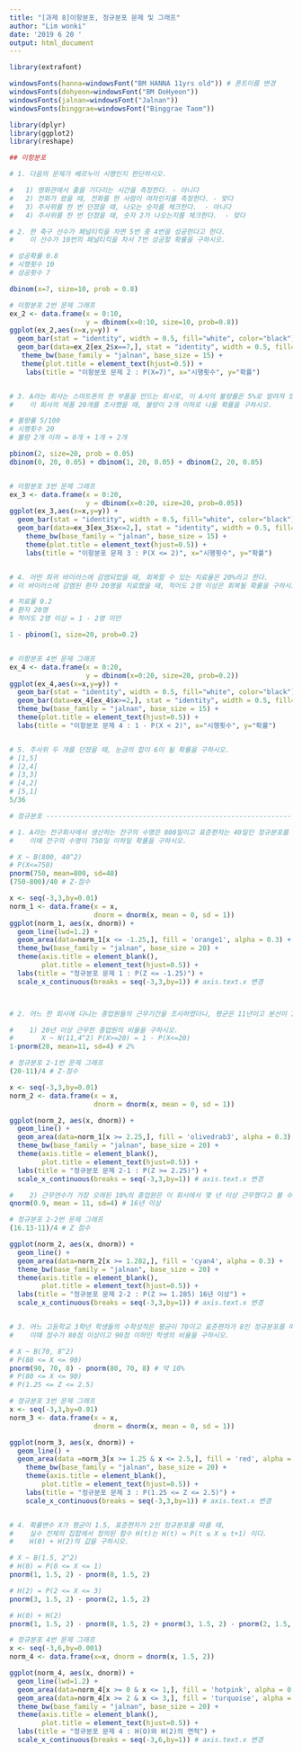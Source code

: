```yaml
---
title: "[과제 8]이항분포, 정규분포 문제 및 그래프"
author: "Lim wonki"
date: '2019 6 20 '
output: html_document
---
```


```r
library(extrafont)

windowsFonts(hanna=windowsFont("BM HANNA 11yrs old")) # 폰트이름 변경 
windowsFonts(dohyeon=windowsFont("BM DoHyeon"))
windowsFonts(jalnan=windowsFont("Jalnan"))
windowsFonts(binggrae=windowsFont("Binggrae Taom"))

library(dplyr)
library(ggplot2)
library(reshape)
```
```r
## 이항분포

# 1. 다음의 문제가 베르누이 시행인지 판단하시오. 

#   1) 영화관에서 줄을 기다리는 시간을 측정한다. - 아니다
#   2) 전화가 왔을 때, 전화를 한 사람이 여자인지를 측정한다. - 맞다
#   3) 주사위를 한 번 던졌을 때, 나오는 숫자를 체크한다.  - 아니다
#   4) 주사위를 한 번 던졌을 때, 숫자 2가 나오는지를 체크한다.  - 맞다 

# 2. 한 축구 선수가 페널티킥을 차면 5번 중 4번을 성공한다고 한다.
#    이 선수가 10번의 페널티킥을 차서 7번 성공할 확률을 구하시오.

# 성공확률 0.8
# 시행횟수 10
# 성공횟수 7

dbinom(x=7, size=10, prob = 0.8)

# 이항분포 2번 문제 그래프 
ex_2 <- data.frame(x = 0:10,
                   y = dbinom(x=0:10, size=10, prob=0.8))
ggplot(ex_2,aes(x=x,y=y)) +
  geom_bar(stat = "identity", width = 0.5, fill="white", color="black") +
  geom_bar(data=ex_2[ex_2$x==7,], stat = "identity", width = 0.5, fill="Coral1", color="black", alpha = 0.4) +
   theme_bw(base_family = "jalnan", base_size = 15) +
   theme(plot.title = element_text(hjust=0.5)) +
    labs(title = "이항분포 문제 2 : P(X=7)", x="시행횟수", y="확률")


# 3. A라는 회사는 스마트폰의 한 부품을 만드는 회사로, 이 A사의 불량률은 5%로 알려져 있다.
#    이 회사의 제품 20개를 조사했을 때, 불량이 2개 이하로 나올 확률을 구하시오.

# 불량률 5/100 
# 시행횟수 20
# 불량 2개 이하 = 0개 + 1개 + 2개

pbinom(2, size=20, prob = 0.05)
dbinom(0, 20, 0.05) + dbinom(1, 20, 0.05) + dbinom(2, 20, 0.05)


# 이항분포 3번 문제 그래프 
ex_3 <- data.frame(x = 0:20,
                   y = dbinom(x=0:20, size=20, prob=0.05))
ggplot(ex_3,aes(x=x,y=y)) +
  geom_bar(stat = "identity", width = 0.5, fill="white", color="black") +
  geom_bar(data=ex_3[ex_3$x<=2,], stat = "identity", width = 0.5, fill="gold1", color="black", alpha = 0.4) +
    theme_bw(base_family = "jalnan", base_size = 15) +
    theme(plot.title = element_text(hjust=0.5)) +
    labs(title = "이항분포 문제 3 : P(X <= 2)", x="시행횟수", y="확률")


# 4. 어떤 희귀 바이러스에 감염되었을 때, 회복할 수 있는 치료율은 20%라고 한다. 
# 이 바이러스에 감염된 환자 20명을 치료했을 때, 적어도 2명 이상은 회복될 확률을 구하시오.

# 치료율 0.2
# 환자 20명
# 적어도 2명 이상 = 1 - 2명 미만

1 - pbinom(1, size=20, prob=0.2)


# 이항분포 4번 문제 그래프
ex_4 <- data.frame(x = 0:20,
                   y = dbinom(x=0:20, size=20, prob=0.2))
ggplot(ex_4,aes(x=x,y=y)) +
  geom_bar(stat = "identity", width = 0.5, fill="white", color="black") +
  geom_bar(data=ex_4[ex_4$x>=2,], stat = "identity", width = 0.5, fill="royalblue1", color="black", alpha = 0.4) +
  theme_bw(base_family = "jalnan", base_size = 15) +
  theme(plot.title = element_text(hjust=0.5)) +
  labs(title = "이항분포 문제 4 : 1 - P(X < 2)", x="시행횟수", y="확률")


# 5. 주사위 두 개를 던졌을 때, 눈금의 합이 6이 될 확률을 구하시오.
# [1,5] 
# [2,4]
# [3,3]
# [4,2]
# [5,1]
5/36

# 정규분포 ----------------------------------------------------------------

# 1. A라는 전구회사에서 생산하는 전구의 수명은 800일이고 표준편차는 40일인 정규분포를 따른다고 한다.  
#    이때 전구의 수명이 750일 이하일 확률을 구하시오.

# X ~ B(800, 40^2)
# P(X<=750)
pnorm(750, mean=800, sd=40)
(750-800)/40 # Z-점수

x <- seq(-3,3,by=0.01)
norm_1 <- data.frame(x = x, 
                     dnorm = dnorm(x, mean = 0, sd = 1))
ggplot(norm_1, aes(x, dnorm)) + 
  geom_line(lwd=1.2) + 
  geom_area(data=norm_1[x <= -1.25,], fill = 'orange1', alpha = 0.3) +   # H(0)
  theme_bw(base_family = "jalnan", base_size = 20) +
  theme(axis.title = element_blank(),
        plot.title = element_text(hjust=0.5)) +
  labs(title = "정규분포 문제 1 : P(Z <= -1.25)") +
  scale_x_continuous(breaks = seq(-3,3,by=1)) # axis.text.x 변경 



# 2. 어느 한 회사에 다니는 종업원들의 근무기간을 조사하였더니, 평균은 11년이고 분산이 16년인 정규분포를 따른다고 한다.     

#    1) 20년 이상 근무한 종업원의 비율을 구하시오.   
#       X ~ N(11,4^2) P(X>=20) = 1 - P(X<=20)
1-pnorm(20, mean=11, sd=4) # 2%

# 정규분포 2-1번 문제 그래프 
(20-11)/4 # Z-점수

x <- seq(-3,3,by=0.01)
norm_2 <- data.frame(x = x, 
                     dnorm = dnorm(x, mean = 0, sd = 1))

ggplot(norm_2, aes(x, dnorm)) + 
  geom_line() + 
  geom_area(data=norm_1[x >= 2.25,], fill = 'olivedrab3', alpha = 0.3) +  
  theme_bw(base_family = "jalnan", base_size = 20) +
  theme(axis.title = element_blank(),
        plot.title = element_text(hjust=0.5)) +
  labs(title = "정규분포 문제 2-1 : P(Z >= 2.25)") +
  scale_x_continuous(breaks = seq(-3,3,by=1)) # axis.text.x 변경

#    2) 근무연수가 가장 오래된 10%의 종업원은 이 회사에서 몇 년 이상 근무했다고 볼 수 있는가?
qnorm(0.9, mean = 11, sd=4) # 16년 이상 

# 정규분포 2-2번 문제 그래프 
(16.13-11)/4 # Z 점수

ggplot(norm_2, aes(x, dnorm)) + 
  geom_line() + 
  geom_area(data=norm_2[x >= 1.282,], fill = 'cyan4', alpha = 0.3) +  
  theme_bw(base_family = "jalnan", base_size = 20) +
  theme(axis.title = element_blank(),
        plot.title = element_text(hjust=0.5)) +
  labs(title = "정규분포 문제 2-2 : P(Z >= 1.285) 16년 이상") +
  scale_x_continuous(breaks = seq(-3,3,by=1)) # axis.text.x 변경


# 3. 어느 고등학교 3학년 학생들의 수학성적은 평균이 70이고 표준편차가 8인 정규분포를 따른다고 한다.  
#    이때 점수가 80점 이상이고 90점 이하인 학생의 비율을 구하시오.

# X ~ B(70, 8^2)
# P(80 <= X <= 90)
pnorm(90, 70, 8) - pnorm(80, 70, 8) # 약 10% 
# P(80 <= X <= 90)
# P(1.25 <= Z <= 2.5)

# 정규분포 3번 문제 그래프 
x <- seq(-3,3,by=0.01)
norm_3 <- data.frame(x = x, 
                     dnorm = dnorm(x, mean = 0, sd = 1)) 

ggplot(norm_3, aes(x, dnorm)) + 
  geom_line() + 
  geom_area(data =norm_3[x >= 1.25 & x <= 2.5,], fill = 'red', alpha = 0.3) +  
    theme_bw(base_family = "jalnan", base_size = 20) +
    theme(axis.title = element_blank(),
        plot.title = element_text(hjust=0.5)) +
    labs(title = "정규분포 문제 3 : P(1.25 <= Z <= 2.5)") +
    scale_x_continuous(breaks = seq(-3,3,by=1)) # axis.text.x 변경 


# 4. 확률변수 X가 평균이 1.5, 표준편차가 2인 정규분포를 따를 때, 
#    실수 전체의 집합에서 정의된 함수 H(t)는 H(t) = P(t ≤ X ≤ t+1) 이다. 
#    H(0) + H(2)의 값을 구하시오.

# X ~ B(1.5, 2^2)
# H(0) = P(0 <= X <= 1)
pnorm(1, 1.5, 2) - pnorm(0, 1.5, 2)

# H(2) = P(2 <= X <= 3)
pnorm(3, 1.5, 2) - pnorm(2, 1.5, 2)

# H(0) + H(2)
pnorm(1, 1.5, 2) - pnorm(0, 1.5, 2) + pnorm(3, 1.5, 2) - pnorm(2, 1.5, 2)

# 정규분포 4번 문제 그래프
x <- seq(-3,6,by=0.001)
norm_4 <- data.frame(x=x, dnorm = dnorm(x, 1.5, 2))

ggplot(norm_4, aes(x, dnorm)) + 
  geom_line(lwd=1.2) + 
  geom_area(data=norm_4[x >= 0 & x <= 1,], fill = 'hotpink', alpha = 0.3) +   # H(0)
  geom_area(data=norm_4[x >= 2 & x <= 3,], fill = 'turquoise', alpha = 0.3) + # H(2)
  theme_bw(base_family = "jalnan", base_size = 20) +
  theme(axis.title = element_blank(),
        plot.title = element_text(hjust=0.5)) +
  labs(title = "정규분포 문제 4 : H(O)와 H(2)의 면적") +
  scale_x_continuous(breaks = seq(-3,6,by=1)) # axis.text.x 변경



```

